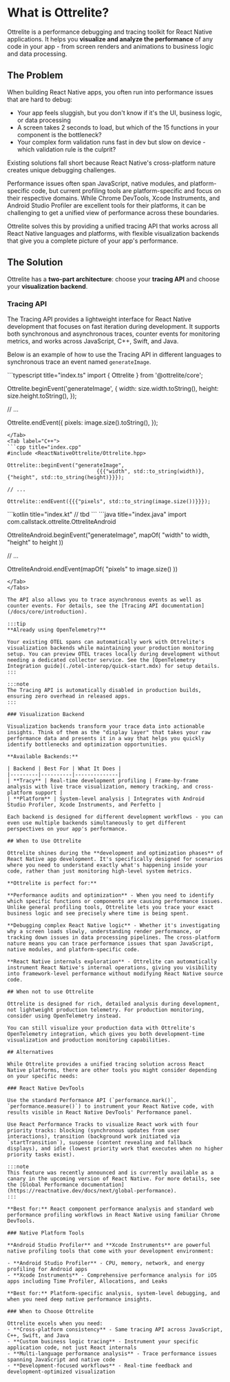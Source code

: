 # What is Ottrelite?

Ottrelite is a performance debugging and tracing toolkit for React Native applications. It helps you **visualize and analyze the performance** of any code in your app - from screen renders and animations to business logic and data processing.

## The Problem

When building React Native apps, you often run into performance issues that are hard to debug:

- Your app feels sluggish, but you don't know if it's the UI, business logic, or data processing
- A screen takes 2 seconds to load, but which of the 15 functions in your component is the bottleneck?
- Your complex form validation runs fast in dev but slow on device - which validation rule is the culprit?

Existing solutions fall short because React Native's cross-platform nature creates unique debugging challenges. 

Performance issues often span JavaScript, native modules, and platform-specific code, but current profiling tools are platform-specific and focus on their respective domains. While Chrome DevTools, Xcode Instruments, and Android Studio Profiler are excellent tools for their platforms, it can be challenging to get a unified view of performance across these boundaries.

Ottrelite solves this by providing a unified tracing API that works across all React Native languages and platforms, with flexible visualization backends that give you a complete picture of your app's performance.

## The Solution

Ottrelite has a **two-part architecture**: choose your **tracing API** and choose your **visualization backend**.

### Tracing API

The Tracing API provides a lightweight interface for React Native development that focuses on fast iteration during development. It supports both synchronous and asynchronous traces, counter events for monitoring metrics, and works across JavaScript, C++, Swift, and Java.

Below is an example of how to use the Tracing API in different languages to synchronous trace an event named `generateImage`.


<Tabs>
<Tab label="JavaScript">
```typescript title="index.ts"
import { Ottrelite } from '@ottrelite/core';

Ottrelite.beginEvent('generateImage', {
	width: size.width.toString(),
	height: size.height.toString(),
});

// ...

Ottrelite.endEvent({
  pixels: image.size().toString(),
});

```
</Tab>
<Tab label="C++">
```cpp title="index.cpp"
#include <ReactNativeOttrelite/Ottrelite.hpp>

Ottrelite::beginEvent("generateImage",
			                 {{{"width", std::to_string(width)}, {"height", std::to_string(height)}}});

// ...

Ottrelite::endEvent({{{"pixels", std::to_string(image.size())}}});

```
</Tab>
<Tab label="Kotlin">
```kotlin title="index.kt"
// tbd
```
</Tab>
<Tab label="Java">
```java title="index.java"
import com.callstack.ottrelite.OttreliteAndroid

OttreliteAndroid.beginEvent("generateImage", mapOf(
    "width" to width,
    "height" to height
))

// ...

OttreliteAndroid.endEvent(mapOf(
    "pixels" to image.size()
))
```
</Tab>
</Tabs>

The API also allows you to trace asynchronous events as well as counter events. For details, see the [Tracing API documentation](/docs/core/introduction).

:::tip
**Already using OpenTelemetry?** 

Your existing OTEL spans can automatically work with Ottrelite's visualization backends while maintaining your production monitoring setup. You can preview OTEL traces locally during development without needing a dedicated collector service. See the [OpenTelemetry Integration guide](./otel-interop/quick-start.mdx) for setup details.
:::

:::note
The Tracing API is automatically disabled in production builds, ensuring zero overhead in released apps.
:::

### Visualization Backend

Visualization backends transform your trace data into actionable insights. Think of them as the "display layer" that takes your raw performance data and presents it in a way that helps you quickly identify bottlenecks and optimization opportunities.

**Available Backends:**

| Backend | Best For | What It Does |
|---------|----------|--------------|
| **Tracy** | Real-time development profiling | Frame-by-frame analysis with live trace visualization, memory tracking, and cross-platform support |
| **Platform** | System-level analysis | Integrates with Android Studio Profiler, Xcode Instruments, and Perfetto |

Each backend is designed for different development workflows - you can even use multiple backends simultaneously to get different perspectives on your app's performance.

## When to Use Ottrelite

Ottrelite shines during the **development and optimization phases** of React Native app development. It's specifically designed for scenarios where you need to understand exactly what's happening inside your code, rather than just monitoring high-level system metrics.

**Ottrelite is perfect for:**

**Performance audits and optimization** - When you need to identify which specific functions or components are causing performance issues. Unlike general profiling tools, Ottrelite lets you trace your exact business logic and see precisely where time is being spent.

**Debugging complex React Native logic** - Whether it's investigating why a screen loads slowly, understanding render performance, or tracking down issues in data processing pipelines. The cross-platform nature means you can trace performance issues that span JavaScript, native modules, and platform-specific code.

**React Native internals exploration** - Ottrelite can automatically instrument React Native's internal operations, giving you visibility into framework-level performance without modifying React Native source code.

## When not to use Ottrelite

Ottrelite is designed for rich, detailed analysis during development, not lightweight production telemetry. For production monitoring, consider using OpenTelemetry instead. 

You can still visualize your production data with Ottrelite's OpenTelemetry integration, which gives you both development-time visualization and production monitoring capabilities.

## Alternatives

While Ottrelite provides a unified tracing solution across React Native platforms, there are other tools you might consider depending on your specific needs:

### React Native DevTools

Use the standard Performance API (`performance.mark()`, `performance.measure()`) to instrument your React Native code, with results visible in React Native DevTools' Performance panel. 

Use React Performance Tracks to visualize React work with four priority tracks: blocking (synchronous updates from user interactions), transition (background work initiated via `startTransition`), suspense (content revealing and fallback displays), and idle (lowest priority work that executes when no higher priority tasks exist).

:::note
This feature was recently announced and is currently available as a canary in the upcoming version of React Native. For more details, see the [Global Performance documentation](https://reactnative.dev/docs/next/global-performance).
:::

**Best for:** React component performance analysis and standard web performance profiling workflows in React Native using familiar Chrome DevTools.

### Native Platform Tools

**Android Studio Profiler** and **Xcode Instruments** are powerful native profiling tools that come with your development environment:

- **Android Studio Profiler** - CPU, memory, network, and energy profiling for Android apps
- **Xcode Instruments** - Comprehensive performance analysis for iOS apps including Time Profiler, Allocations, and Leaks

**Best for:** Platform-specific analysis, system-level debugging, and when you need deep native performance insights.

### When to Choose Ottrelite

Ottrelite excels when you need:
- **Cross-platform consistency** - Same tracing API across JavaScript, C++, Swift, and Java
- **Custom business logic tracing** - Instrument your specific application code, not just React internals
- **Multi-language performance analysis** - Trace performance issues spanning JavaScript and native code
- **Development-focused workflows** - Real-time feedback and development-optimized visualization

